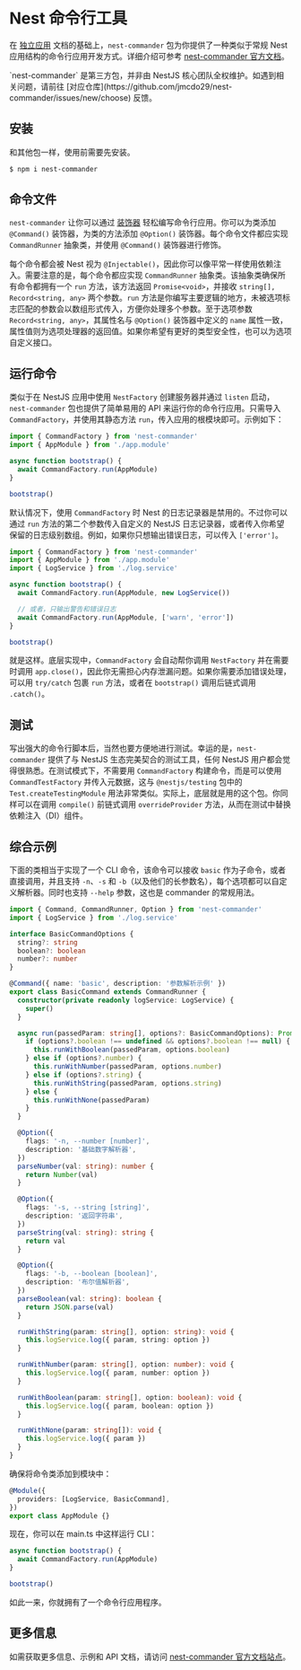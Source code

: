 # Nest 命令行工具

在 [独立应用](/standalone-applications) 文档的基础上，`nest-commander` 包为你提供了一种类似于常规 Nest 应用结构的命令行应用开发方式。详细介绍可参考 [nest-commander 官方文档](https://jmcdo29.github.io/nest-commander)。

<CalloutInfo>
  `nest-commander` 是第三方包，并非由 NestJS 核心团队全权维护。如遇到相关问题，请前往
  [对应仓库](https://github.com/jmcdo29/nest-commander/issues/new/choose) 反馈。
</CalloutInfo>

## 安装

和其他包一样，使用前需要先安装。

```bash
$ npm i nest-commander
```

## 命令文件

`nest-commander` 让你可以通过 [装饰器](https://www.typescriptlang.org/docs/handbook/decorators.html) 轻松编写命令行应用。你可以为类添加 `@Command()` 装饰器，为类的方法添加 `@Option()` 装饰器。每个命令文件都应实现 `CommandRunner` 抽象类，并使用 `@Command()` 装饰器进行修饰。

每个命令都会被 Nest 视为 `@Injectable()`，因此你可以像平常一样使用依赖注入。需要注意的是，每个命令都应实现 `CommandRunner` 抽象类。该抽象类确保所有命令都拥有一个 `run` 方法，该方法返回 `Promise<void>`，并接收 `string[], Record<string, any>` 两个参数。`run` 方法是你编写主要逻辑的地方，未被选项标志匹配的参数会以数组形式传入，方便你处理多个参数。至于选项参数 `Record<string, any>`，其属性名与 `@Option()` 装饰器中定义的 `name` 属性一致，属性值则为选项处理器的返回值。如果你希望有更好的类型安全性，也可以为选项自定义接口。

## 运行命令

类似于在 NestJS 应用中使用 `NestFactory` 创建服务器并通过 `listen` 启动，`nest-commander` 包也提供了简单易用的 API 来运行你的命令行应用。只需导入 `CommandFactory`，并使用其静态方法 `run`，传入应用的根模块即可。示例如下：

```ts
import { CommandFactory } from 'nest-commander'
import { AppModule } from './app.module'

async function bootstrap() {
  await CommandFactory.run(AppModule)
}

bootstrap()
```

默认情况下，使用 `CommandFactory` 时 Nest 的日志记录器是禁用的。不过你可以通过 `run` 方法的第二个参数传入自定义的 NestJS 日志记录器，或者传入你希望保留的日志级别数组。例如，如果你只想输出错误日志，可以传入 `['error']`。

```ts
import { CommandFactory } from 'nest-commander'
import { AppModule } from './app.module'
import { LogService } from './log.service'

async function bootstrap() {
  await CommandFactory.run(AppModule, new LogService())

  // 或者，只输出警告和错误日志
  await CommandFactory.run(AppModule, ['warn', 'error'])
}

bootstrap()
```

就是这样。底层实现中，`CommandFactory` 会自动帮你调用 `NestFactory` 并在需要时调用 `app.close()`，因此你无需担心内存泄漏问题。如果你需要添加错误处理，可以用 `try/catch` 包裹 `run` 方法，或者在 `bootstrap()` 调用后链式调用 `.catch()`。

## 测试

写出强大的命令行脚本后，当然也要方便地进行测试。幸运的是，`nest-commander` 提供了与 NestJS 生态完美契合的测试工具，任何 NestJS 用户都会觉得很熟悉。在测试模式下，不需要用 `CommandFactory` 构建命令，而是可以使用 `CommandTestFactory` 并传入元数据，这与 `@nestjs/testing` 包中的 `Test.createTestingModule` 用法非常类似。实际上，底层就是用的这个包。你同样可以在调用 `compile()` 前链式调用 `overrideProvider` 方法，从而在测试中替换依赖注入（DI）组件。

## 综合示例

下面的类相当于实现了一个 CLI 命令，该命令可以接收 `basic` 作为子命令，或者直接调用，并且支持 `-n`、`-s` 和 `-b`（以及他们的长参数名），每个选项都可以自定义解析器。同时也支持 `--help` 参数，这也是 commander 的常规用法。

```ts
import { Command, CommandRunner, Option } from 'nest-commander'
import { LogService } from './log.service'

interface BasicCommandOptions {
  string?: string
  boolean?: boolean
  number?: number
}

@Command({ name: 'basic', description: '参数解析示例' })
export class BasicCommand extends CommandRunner {
  constructor(private readonly logService: LogService) {
    super()
  }

  async run(passedParam: string[], options?: BasicCommandOptions): Promise<void> {
    if (options?.boolean !== undefined && options?.boolean !== null) {
      this.runWithBoolean(passedParam, options.boolean)
    } else if (options?.number) {
      this.runWithNumber(passedParam, options.number)
    } else if (options?.string) {
      this.runWithString(passedParam, options.string)
    } else {
      this.runWithNone(passedParam)
    }
  }

  @Option({
    flags: '-n, --number [number]',
    description: '基础数字解析器',
  })
  parseNumber(val: string): number {
    return Number(val)
  }

  @Option({
    flags: '-s, --string [string]',
    description: '返回字符串',
  })
  parseString(val: string): string {
    return val
  }

  @Option({
    flags: '-b, --boolean [boolean]',
    description: '布尔值解析器',
  })
  parseBoolean(val: string): boolean {
    return JSON.parse(val)
  }

  runWithString(param: string[], option: string): void {
    this.logService.log({ param, string: option })
  }

  runWithNumber(param: string[], option: number): void {
    this.logService.log({ param, number: option })
  }

  runWithBoolean(param: string[], option: boolean): void {
    this.logService.log({ param, boolean: option })
  }

  runWithNone(param: string[]): void {
    this.logService.log({ param })
  }
}
```

确保将命令类添加到模块中：

```ts
@Module({
  providers: [LogService, BasicCommand],
})
export class AppModule {}
```

现在，你可以在 main.ts 中这样运行 CLI：

```ts
async function bootstrap() {
  await CommandFactory.run(AppModule)
}

bootstrap()
```

如此一来，你就拥有了一个命令行应用程序。

## 更多信息

如需获取更多信息、示例和 API 文档，请访问 [nest-commander 官方文档站点](https://jmcdo29.github.io/nest-commander)。

